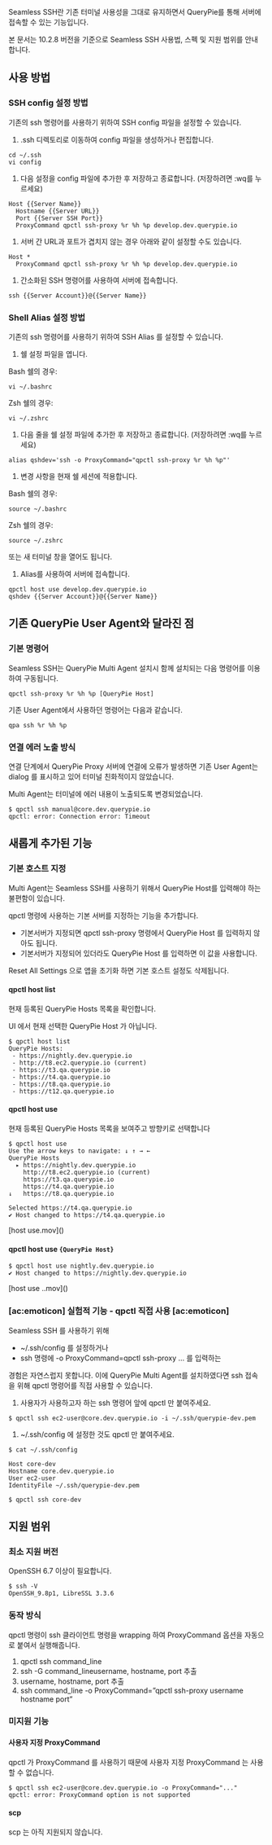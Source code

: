 
Seamless SSH란 기존 터미널 사용성을 그대로 유지하면서 QueryPie를 통해 서버에 접속할 수 있는 기능입니다.

본 문서는 10.2.8 버전을 기준으로 Seamless SSH 사용법, 스펙 및 지원 범위를 안내합니다.

## 사용 방법
### SSH config 설정 방법
기존의 ssh 명령어를 사용하기 위하여 SSH config 파일을 설정할 수 있습니다.

1. .ssh 디렉토리로 이동하여 config 파일을 생성하거나 편집합니다.

```
cd ~/.ssh
vi config
```

1. 다음 설정을 config 파일에 추가한 후 저장하고 종료합니다. (저장하려면 :wq를 누르세요)

```
Host {{Server Name}}
  Hostname {{Server URL}}
  Port {{Server SSH Port}}
  ProxyCommand qpctl ssh-proxy %r %h %p develop.dev.querypie.io
```

1. 서버 간 URL과 포트가 겹치지 않는 경우 아래와 같이 설정할 수도 있습니다.

```
Host *
  ProxyCommand qpctl ssh-proxy %r %h %p develop.dev.querypie.io
```

1. 간소화된 SSH 명령어를 사용하여 서버에 접속합니다.

```
ssh {{Server Account}}@{{Server Name}}
```

### Shell Alias 설정 방법
기존의 ssh 명령어를 사용하기 위하여 SSH Alias 를 설정할 수 있습니다.

1. 쉘 설정 파일을 엽니다.

Bash 쉘의 경우:

```
vi ~/.bashrc
```

Zsh 쉘의 경우:

```
vi ~/.zshrc
```

1. 다음 줄을 쉘 설정 파일에 추가한 후 저장하고 종료합니다. (저장하려면 :wq를 누르세요)

```
alias qshdev='ssh -o ProxyCommand="qpctl ssh-proxy %r %h %p"'
```

1. 변경 사항을 현재 쉘 세션에 적용합니다.

Bash 쉘의 경우:

```
source ~/.bashrc
```

Zsh 쉘의 경우:

```
source ~/.zshrc
```

또는 새 터미널 창을 열어도 됩니다.

1. Alias를 사용하여 서버에 접속합니다.

```
qpctl host use develop.dev.querypie.io
qshdev {{Server Account}}@{{Server Name}}
```

## 기존 QueryPie User Agent와 달라진 점
### 기본 명령어
Seamless SSH는 QueryPie Multi Agent 설치시 함께 설치되는 다음 명령어를 이용하여 구동됩니다.

```
qpctl ssh-proxy %r %h %p [QueryPie Host]
```

기존 User Agent에서 사용하던 명령어는 다음과 같습니다.

```
qpa ssh %r %h %p
```

### 연결 에러 노출 방식
연결 단계에서 QueryPie Proxy 서버에 연결에 오류가 발생하면 기존 User Agent는 dialog 를 표시하고 있어 터미널 친화적이지 않았습니다.

Multi Agent는 터미널에 에러 내용이 노출되도록 변경되었습니다.

```
$ qpctl ssh manual@core.dev.querypie.io
qpctl: error: Connection error: Timeout
```

## 새롭게 추가된 기능
### 기본 호스트 지정
Multi Agent는 Seamless SSH를 사용하기 위해서 QueryPie Host를 입력해야 하는 불편함이 있습니다.

qpctl 명령에 사용하는 기본 서버를 지정하는 기능을 추가합니다.

* 기본서버가 지정되면 qpctl ssh-proxy 명령에서 QueryPie Host 를 입력하지 않아도 됩니다.
* 기본서버가 지정되어 있더라도 QueryPie Host 를 입력하면 이 값을 사용합니다.

<Callout type="info">
Reset All Settings 으로 앱을 초기화 하면 기본 호스트 설정도 삭제됩니다. 
</Callout>

#### qpctl host list
현재 등록된 QueryPie Hosts 목록을 확인합니다.

<Callout type="important">
UI 에서 현재 선택한 QueryPie Host 가 아닙니다. 
</Callout>

```
$ qpctl host list
QueryPie Hosts:
 - https://nightly.dev.querypie.io
 - http://t8.ec2.querypie.io (current)
 - https://t3.qa.querypie.io
 - https://t4.qa.querypie.io
 - https://t8.qa.querypie.io
 - https://t12.qa.querypie.io
```

#### qpctl host use
현재 등록된 QueryPie Hosts 목록을 보여주고 방향키로 선택합니다

```
$ qpctl host use
Use the arrow keys to navigate: ↓ ↑ → ←
QueryPie Hosts
  ▸ https://nightly.dev.querypie.io
    http://t8.ec2.querypie.io (current)
    https://t3.qa.querypie.io
    https://t4.qa.querypie.io
↓   https://t8.qa.querypie.io
```

```
Selected https://t4.qa.querypie.io
✔ Host changed to https://t4.qa.querypie.io
```

<p align="center">
<div>[host use.mov]()</div>
</p>

#### qpctl host use `{QueryPie Host}`
```
$ qpctl host use nightly.dev.querypie.io
✔ Host changed to https://nightly.dev.querypie.io
```

<p align="center">
<div>[host use ..mov]()</div>
</p>

###  [ac:emoticon] 실험적 기능 - qpctl 직접 사용 [ac:emoticon]
Seamless SSH 를 사용하기 위해

* ~/.ssh/config 를 설정하거나
* ssh 명령에 -o ProxyCommand=qpctl ssh-proxy … 를 입력하는

경험은 자연스럽지 못합니다. 이에 QueryPie Multi Agent를 설치하였다면 ssh 접속을 위해 qpctl 명령어를 직접 사용할 수 있습니다.

1. 사용자가 사용하고자 하는 ssh 명령어 앞에 qpctl 만 붙여주세요.

```
$ qpctl ssh ec2-user@core.dev.querypie.io -i ~/.ssh/querypie-dev.pem
```

1. ~/.ssh/config 에 설정한 것도 qpctl 만 붙여주세요.

```
$ cat ~/.ssh/config

Host core-dev
Hostname core.dev.querypie.io
User ec2-user
IdentityFile ~/.ssh/querypie-dev.pem

$ qpctl ssh core-dev
```

## 지원 범위
### 최소 지원 버전
OpenSSH 6.7 이상이 필요합니다.

```
$ ssh -V
OpenSSH_9.8p1, LibreSSL 3.3.6
```

### 동작 방식
qpctl 명령이 ssh 클라이언트 명령을 wrapping 하여 ProxyCommand 옵션을 자동으로 붙여서 실행해줍니다.

1. qpctl ssh command_line
2. ssh -G command_lineusername, hostname, port 추출
  1. username, hostname, port 추출
3. ssh command_line -o ProxyCommand=”qpctl ssh-proxy username hostname port”

### 미지원 기능
#### 사용자 지정 ProxyCommand
qpctl 가 ProxyCommand 를 사용하기 때문에 사용자 지정 ProxyCommand 는 사용할 수 없습니다.

```
$ qpctl ssh ec2-user@core.dev.querypie.io -o ProxyCommand="..."
qpctl: error: ProxyCommand option is not supported
```

#### scp
scp 는 아직 지원되지 않습니다.
